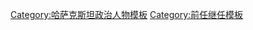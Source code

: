 {{Navbox
|name = 哈薩克共和國首長
|title = [[哈萨克斯坦]][[哈萨克斯坦总统|
國家元首]]
|image = [[File:Flag of Kazakhstan.svg|100px|哈薩克共和國政府徽章]]
|group1 = [[哈萨克共产党]][[第一书记]]
|list1 = [[列萬·伊薩耶維奇·米爾佐揚|米爾佐揚]]{{to}}[[尼古拉·亚历山德罗维奇·斯科沃佐夫|斯科沃佐夫]]{{to}}[[根纳季·安德烈耶维奇·波尔科夫|波爾科夫]]{{to}}[[朱玛巴伊·沙亚赫梅托维奇·沙亚赫梅托夫|沙亚赫梅托夫]]{{to}}[[潘特雷蒙·孔德拉季耶維奇·波諾馬連科|波諾馬連科]]{{to}}[[列昂尼德·伊里奇·勃列日涅夫|勃列日涅夫]]{{to}}[[伊萬·德米特里耶維奇·雅科夫列夫|雅科夫列夫]]{{to}}[[尼古拉·伊里奇·别利亚耶夫|別利亞耶夫]]{{to}}[[丁穆罕默德·阿赫梅多维奇·库纳耶夫|庫納耶夫]]{{to}}[[伊斯梅爾·尤蘇波夫|尤蘇波夫]]{{to}}[[丁穆罕默德·阿赫梅多维奇·库纳耶夫|庫納耶夫]]<small>（二次）</small>{{to}}[[根纳季·瓦西里耶维奇·科尔宾|科爾賓]]{{to}}[[努尔苏丹·纳扎尔巴耶夫|納扎爾巴耶夫]]
|group2 = [[哈萨克斯坦|共和国]][[哈萨克斯坦总统|總統]]
|list2 = [[努尔苏丹·纳扎尔巴耶夫|納扎爾巴耶夫]]{{to}}[[卡西姆若马尔特·托卡耶夫|托卡耶夫]]
|group3 = [[哈萨克斯坦安全委员会|共和国安全会议主席]]
|list3 = [[努尔苏丹·纳扎尔巴耶夫|納扎爾巴耶夫]]{{to}}[[卡西姆若马尔特·托卡耶夫|托卡耶夫]]
}}<noinclude>

[[Category:哈萨克斯坦政治人物模板]]
[[Category:前任继任模板]]
</noinclude>